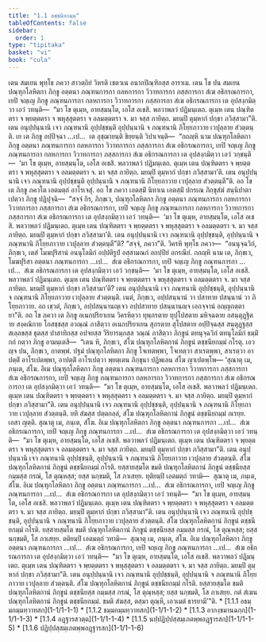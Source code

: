 ```yaml
---
title: "1.1 ตชฺชนียกมฺม"
tableOfContents: false
sidebar:
  order: 1
type: "tipitaka"
basket: "vi"
book: "cula"
---
```



<DynamicBreadcrumb />

<Division number="1" book="cula">

<Paragraph number="2" book="cula">
เตน สมเยน พุทฺโธ ภควา สาวตฺถิยํ วิหรติ เชตวเน อนาถปิณฺฑิกสฺส อาราเม. เตน โข ปน สมเยน ปณฺฑุกโลหิตกา ภิกฺขู อตฺตนา ภณฺฑนการกา กลหการกา วิวาทการกา ภสฺสการกา สํเฆ อธิกรณการกา, เยปิ จญฺเญ ภิกฺขู ภณฺฑนการกา กลหการกา วิวาทการกา ภสฺสการกา สํเฆ อธิกรณการกา เต อุปสงฺกมิตฺวา เอวํ วทนฺติ—  “มา โข ตุเมฺห, อายสฺมนฺโต, เอโส อเชสิ. พลวาพลวํ ปฏิมนฺเตถ. ตุเมฺห เตน ปณฺฑิตตรา จ พฺยตฺตตรา จ พหุสฺสุตตรา จ อลมตฺตตรา จ. มา จสฺส ภายิตฺถ. มยมฺปิ ตุมฺหากํ ปกฺขา ภวิสฺสามา”ติ. เตน อนุปฺปนฺนานิ เจว ภณฺฑนานิ อุปฺปชฺชนฺติ อุปฺปนฺนานิ จ ภณฺฑนานิ ภิโยฺยภาวาย เวปุลฺลาย สํวตฺตนฺติ. เย เต ภิกฺขู อปฺปิจฺฉา …เป…  เต อุชฺฌายนฺติ ขิยฺยนฺติ วิปาเจนฺติ—  “กถญฺหิ นาม ปณฺฑุกโลหิตกา ภิกฺขู อตฺตนา ภณฺฑนการกา กลหการกา วิวาทการกา ภสฺสการกา สํเฆ อธิกรณการกา, เยปิ จญฺเญ ภิกฺขู ภณฺฑนการกา กลหการกา วิวาทการกา ภสฺสการกา สํเฆ อธิกรณการกา เต อุปสงฺกมิตฺวา เอวํ วกฺขนฺติ—  ‘มา โข ตุเมฺห, อายสฺมนฺโต, เอโส อเชสิ. พลวาพลวํ ปฏิมนฺเตถ. ตุเมฺห เตน ปณฺฑิตตรา จ พฺยตฺตตรา จ พหุสฺสุตตรา จ อลมตฺตตรา จ. มา จสฺส ภายิตฺถ. มยมฺปิ ตุมฺหากํ ปกฺขา ภวิสฺสามา’ติ. เตน อนุปฺปนฺนานิ เจว ภณฺฑนานิ อุปฺปชฺชนฺติ อุปฺปนฺนานิ จ ภณฺฑนานิ ภิโยฺยภาวาย เวปุลฺลาย สํวตฺตนฺตี”ติ.


</Paragraph>

</Division>
<Division number="2" book="cula">

<Paragraph number="3" book="cula">
อถ โข เต ภิกฺขู ภควโต เอตมตฺถํ อาโรเจสุํ. อถ โข ภควา เอตสฺมิํ นิทาเน เอตสฺมิํ ปกรเณ ภิกฺขุสํฆํ สนฺนิปาตาเปตฺวา ภิกฺขู ปฏิปุจฺฉิ—  “สจฺจํ กิร, ภิกฺขเว, ปณฺฑุกโลหิตกา ภิกฺขู อตฺตนา ภณฺฑนการกา กลหการกา วิวาทการกา ภสฺสการกา สํเฆ อธิกรณการกา, เยปิ จญฺเญ ภิกฺขู ภณฺฑนการกา กลหการกา วิวาทการกา ภสฺสการกา สํเฆ อธิกรณการกา เต อุปสงฺกมิตฺวา เอวํ วทนฺติ—  ‘มา โข ตุเมฺห, อายสฺมนฺโต, เอโส อเชสิ. พลวาพลวํ ปฏิมนฺเตถ. ตุเมฺห เตน ปณฺฑิตตรา จ พฺยตฺตตรา จ พหุสฺสุตตรา จ อลมตฺตตรา จ. มา จสฺส ภายิตฺถ. มยมฺปิ ตุมฺหากํ ปกฺขา ภวิสฺสามา’ติ. เตน อนุปฺปนฺนานิ เจว ภณฺฑนานิ อุปฺปชฺชนฺติ, อุปฺปนฺนานิ จ ภณฺฑนานิ ภิโยฺยภาวาย เวปุลฺลาย สํวตฺตนฺตี”ติ? “สจฺจํ, ภควา”ติ. วิครหิ พุทฺโธ ภควา—  “อนนุจฺฉวิกํ, ภิกฺขเว, เตสํ โมฆปุริสานํ อนนุโลมิกํ อปฺปติรูปํ อสฺสามณกํ อกปฺปิยํ อกรณียํ. กถญฺหิ นาม เต, ภิกฺขเว, โมฆปุริสา อตฺตนา ภณฺฑนการกา …เป…  สํเฆ อธิกรณการกา, เยปิ จญฺเญ ภิกฺขู ภณฺฑนการกา …เป…  สํเฆ อธิกรณการกา เต อุปสงฺกมิตฺวา เอวํ วกฺขนฺติ—  ‘มา โข ตุเมฺห, อายสฺมนฺโต, เอโส อเชสิ. พลวาพลวํ ปฏิมนฺเตถ. ตุเมฺห เตน ปณฺฑิตตรา จ พฺยตฺตตรา จ พหุสฺสุตตรา จ อลมตฺตตรา จ. มา จสฺส ภายิตฺถ. มยมฺปิ ตุมฺหากํ ปกฺขา ภวิสฺสามา’ติ? เตน อนุปฺปนฺนานิ เจว ภณฺฑนานิ อุปฺปชฺชนฺติ, อุปฺปนฺนานิ จ ภณฺฑนานิ ภิโยฺยภาวาย เวปุลฺลาย สํวตฺตนฺติ. เนตํ, ภิกฺขเว, อปฺปสนฺนานํ วา ปสาทาย ปสนฺนานํ วา ภิโยฺยภาวาย. อถ เขฺวตํ, ภิกฺขเว, อปฺปสนฺนานญฺเจว อปฺปสาทาย ปสนฺนานญฺจ เอกจฺจานํ อญฺญถตฺตายา”ติ.


</Paragraph>

<Paragraph number="4" book="cula">
อถ โข ภควา เต ภิกฺขู อเนกปริยาเยน วิครหิตฺวา ทุพฺภรตาย ทุปฺโปสตาย มหิจฺฉตาย อสนฺตุฏฺฐิตาย สงฺคณิกาย โกสชฺชสฺส อวณฺณํ ภาสิตฺวา อเนกปริยาเยน สุภรตาย สุโปสตาย อปฺปิจฺฉสฺส สนฺตุฏฺฐสฺส สเลฺลขสฺส ธุตสฺส ปาสาทิกสฺส อปจยสฺส วีริยารมฺภสฺส วณฺณํ ภาสิตฺวา ภิกฺขูนํ ตทนุจฺฉวิกํ ตทนุโลมิกํ ธมฺมิํ กถํ กตฺวา ภิกฺขู อามนฺเตสิ—  “เตน หิ, ภิกฺขเว, สํโฆ ปณฺฑุกโลหิตกานํ ภิกฺขูนํ ตชฺชนียกมฺมํ กโรตุ. เอวญฺจ ปน, ภิกฺขเว, กาตพฺพํ. ปฐมํ ปณฺฑุกโลหิตกา ภิกฺขู โจเทตพฺพา, โจเทตฺวา สาเรตพฺพา, สาเรตฺวา อาปตฺติํ อาโรเปตพฺพา, อาปตฺติํ อาโรเปตฺวา พฺยตฺเตน ภิกฺขุนา ปฏิพเลน สํโฆ ญาเปตพฺโพ—


</Paragraph>

</Division>
<Division number="3" book="cula">

<Paragraph number="5" book="cula">
‘สุณาตุ เม, ภนฺเต, สํโฆ. อิเม ปณฺฑุกโลหิตกา ภิกฺขู อตฺตนา ภณฺฑนการกา กลหการกา วิวาทการกา ภสฺสการกา สํเฆ อธิกรณการกา, เยปิ จญฺเญ ภิกฺขู ภณฺฑนการกา กลหการกา วิวาทการกา ภสฺสการกา สํเฆ อธิกรณการกา เต อุปสงฺกมิตฺวา เอวํ วทนฺติ—  “มา โข ตุเมฺห, อายสฺมนฺโต, เอโส อเชสิ. พลวาพลวํ ปฏิมนฺเตถ. ตุเมฺห เตน ปณฺฑิตตรา จ พฺยตฺตตรา จ พหุสฺสุตตรา จ อลมตฺตตรา จ. มา จสฺส ภายิตฺถ. มยมฺปิ ตุมฺหากํ ปกฺขา ภวิสฺสามา”ติ. เตน อนุปฺปนฺนานิ เจว ภณฺฑนานิ อุปฺปชฺชนฺติ, อุปฺปนฺนานิ จ ภณฺฑนานิ ภิโยฺยภาวาย เวปุลฺลาย สํวตฺตนฺติ. ยทิ สํฆสฺส ปตฺตกลฺลํ, สํโฆ ปณฺฑุกโลหิตกานํ ภิกฺขูนํ ตชฺชนียกมฺมํ กเรยฺย. เอสา ญตฺติ.


</Paragraph>

<Paragraph number="6" book="cula">
สุณาตุ เม, ภนฺเต, สํโฆ. อิเม ปณฺฑุกโลหิตกา ภิกฺขู อตฺตนา ภณฺฑนการกา …เป…  สํเฆ อธิกรณการกา, เยปิ จญฺเญ ภิกฺขู ภณฺฑนการกา …เป…  สํเฆ อธิกรณการกา เต อุปสงฺกมิตฺวา เอวํ วทนฺติ—  “มา โข ตุเมฺห, อายสฺมนฺโต, เอโส อเชสิ. พลวาพลวํ ปฏิมนฺเตถ. ตุเมฺห เตน ปณฺฑิตตรา จ พฺยตฺตตรา จ พหุสฺสุตตรา จ อลมตฺตตรา จ. มา จสฺส ภายิตฺถ. มยมฺปิ ตุมฺหากํ ปกฺขา ภวิสฺสามา”ติ. เตน อนุปฺปนฺนานิ เจว ภณฺฑนานิ อุปฺปชฺชนฺติ, อุปฺปนฺนานิ จ ภณฺฑนานิ ภิโยฺยภาวาย เวปุลฺลาย สํวตฺตนฺติ. สํโฆ ปณฺฑุกโลหิตกานํ ภิกฺขูนํ ตชฺชนียกมฺมํ กโรติ. ยสฺสายสฺมโต ขมติ ปณฺฑุกโลหิตกานํ ภิกฺขูนํ ตชฺชนียสฺส กมฺมสฺส กรณํ, โส ตุณฺหสฺส; ยสฺส นกฺขมติ, โส ภาเสยฺย.


</Paragraph>

<Paragraph number="7" book="cula">
ทุติยมฺปิ เอตมตฺถํ วทามิ—  สุณาตุ เม, ภนฺเต, สํโฆ. อิเม ปณฺฑุกโลหิตกา ภิกฺขู อตฺตนา ภณฺฑนการกา …เป…  สํเฆ อธิกรณการกา, เยปิ จญฺเญ ภิกฺขู ภณฺฑนการกา …เป…  สํเฆ อธิกรณการกา เต อุปสงฺกมิตฺวา เอวํ วทนฺติ—  “มา โข ตุเมฺห, อายสฺมนฺโต, เอโส อเชสิ. พลวาพลวํ ปฏิมนฺเตถ. ตุเมฺห เตน ปณฺฑิตตรา จ พฺยตฺตตรา จ พหุสฺสุตตรา จ อลมตฺตตรา จ. มา จสฺส ภายิตฺถ. มยมฺปิ ตุมฺหากํ ปกฺขา ภวิสฺสามา”ติ. เตน อนุปฺปนฺนานิ เจว ภณฺฑนานิ อุปฺปชฺชนฺติ, อุปฺปนฺนานิ จ ภณฺฑนานิ ภิโยฺยภาวาย เวปุลฺลาย สํวตฺตนฺติ. สํโฆ ปณฺฑุกโลหิตกานํ ภิกฺขูนํ ตชฺชนียกมฺมํ กโรติ. ยสฺสายสฺมโต ขมติ ปณฺฑุกโลหิตกานํ ภิกฺขูนํ ตชฺชนียสฺส กมฺมสฺส กรณํ, โส ตุณฺหสฺส; ยสฺส นกฺขมติ, โส ภาเสยฺย.


</Paragraph>

<Paragraph number="8" book="cula">
ตติยมฺปิ เอตมตฺถํ วทามิ—  สุณาตุ เม, ภนฺเต, สํโฆ. อิเม ปณฺฑุกโลหิตกา ภิกฺขู อตฺตนา ภณฺฑนการกา …เป…  สํเฆ อธิกรณการกา, เยปิ จญฺเญ ภิกฺขู ภณฺฑนการกา …เป…  สํเฆ อธิกรณการกา เต อุปสงฺกมิตฺวา เอวํ วทนฺติ—  “มา โข ตุเมฺห, อายสฺมนฺโต, เอโส อเชสิ. พลวาพลวํ ปฏิมนฺเตถ. ตุเมฺห เตน ปณฺฑิตตรา จ พฺยตฺตตรา จ พหุสฺสุตตรา จ อลมตฺตตรา จ. มา จสฺส ภายิตฺถ. มยมฺปิ ตุมฺหากํ ปกฺขา ภวิสฺสามา”ติ. เตน อนุปฺปนฺนานิ เจว ภณฺฑนานิ อุปฺปชฺชนฺติ, อุปฺปนฺนานิ จ ภณฺฑนานิ ภิโยฺยภาวาย เวปุลฺลาย สํวตฺตนฺติ. สํโฆ ปณฺฑุกโลหิตกานํ ภิกฺขูนํ ตชฺชนียกมฺมํ กโรติ. ยสฺสายสฺมโต ขมติ ปณฺฑุกโลหิตกานํ ภิกฺขูนํ ตชฺชนียสฺส กมฺมสฺส กรณํ, โส ตุณฺหสฺส; ยสฺส นกฺขมติ, โส ภาเสยฺย.


</Paragraph>

<Paragraph number="9" book="cula">
กตํ สํเฆน ปณฺฑุกโลหิตกานํ ภิกฺขูนํ ตชฺชนียกมฺมํ. ขมติ สํฆสฺส, ตสฺมา ตุณฺหี, เอวเมตํ ธารยามี’”ติ.

</Paragraph>
</Division>

<TableOfContents book="cula" section="1.1">
* [1.1.1 อธมฺมกมฺมทฺวาทสก](1-1/1-1-1)
* [1.1.2 ธมฺมกมฺมทฺวาทสก](1-1/1-1-2)
* [1.1.3 อากงฺขมานฉกฺก](1-1/1-1-3)
* [1.1.4 อฏฺฐารสวตฺต](1-1/1-1-4)
* [1.1.5 นปฺปฏิปฺปสฺสมฺเภตพฺพอฏฺฐารสก](1-1/1-1-5)
* [1.1.6 ปฏิปฺปสฺสมฺเภตพฺพอฏฺฐารสก](1-1/1-1-6)
</TableOfContents>